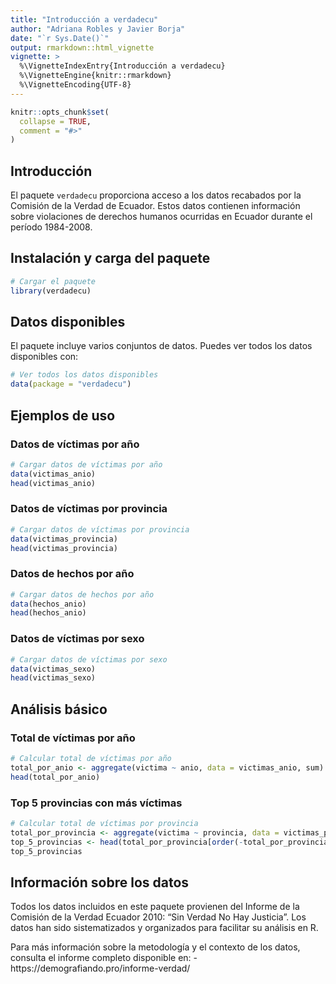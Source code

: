 ```yaml
---
title: "Introducción a verdadecu"
author: "Adriana Robles y Javier Borja"
date: "`r Sys.Date()`"
output: rmarkdown::html_vignette
vignette: >
  %\VignetteIndexEntry{Introducción a verdadecu}
  %\VignetteEngine{knitr::rmarkdown}
  %\VignetteEncoding{UTF-8}
---
```


```r
knitr::opts_chunk$set(
  collapse = TRUE,
  comment = "#>"
)
```

## Introducción

El paquete `verdadecu` proporciona acceso a los datos recabados por la Comisión de la Verdad de Ecuador. Estos datos contienen información sobre violaciones de derechos humanos ocurridas en Ecuador durante el período 1984-2008.

## Instalación y carga del paquete

```r
# Cargar el paquete
library(verdadecu)
```

## Datos disponibles

El paquete incluye varios conjuntos de datos. Puedes ver todos los datos disponibles con:

```r
# Ver todos los datos disponibles
data(package = "verdadecu")
```

## Ejemplos de uso

### Datos de víctimas por año

```r
# Cargar datos de víctimas por año
data(victimas_anio)
head(victimas_anio)
```

### Datos de víctimas por provincia

```r
# Cargar datos de víctimas por provincia
data(victimas_provincia)
head(victimas_provincia)
```

### Datos de hechos por año

```r
# Cargar datos de hechos por año
data(hechos_anio)
head(hechos_anio)
```

### Datos de víctimas por sexo

```r
# Cargar datos de víctimas por sexo
data(victimas_sexo)
head(victimas_sexo)
```

## Análisis básico

### Total de víctimas por año

```r
# Calcular total de víctimas por año
total_por_anio <- aggregate(victima ~ anio, data = victimas_anio, sum)
head(total_por_anio)
```

### Top 5 provincias con más víctimas

```r
# Calcular total de víctimas por provincia
total_por_provincia <- aggregate(victima ~ provincia, data = victimas_provincia, sum)
top_5_provincias <- head(total_por_provincia[order(-total_por_provincia$victima), ], 5)
top_5_provincias
```

## Información sobre los datos

Todos los datos incluidos en este paquete provienen del Informe de la Comisión de la Verdad Ecuador 2010: "Sin Verdad No Hay Justicia". Los datos han sido sistematizados y organizados para facilitar su análisis en R.

Para más información sobre la metodología y el contexto de los datos, consulta el informe completo disponible en: 
- https://demografiando.pro/informe-verdad/